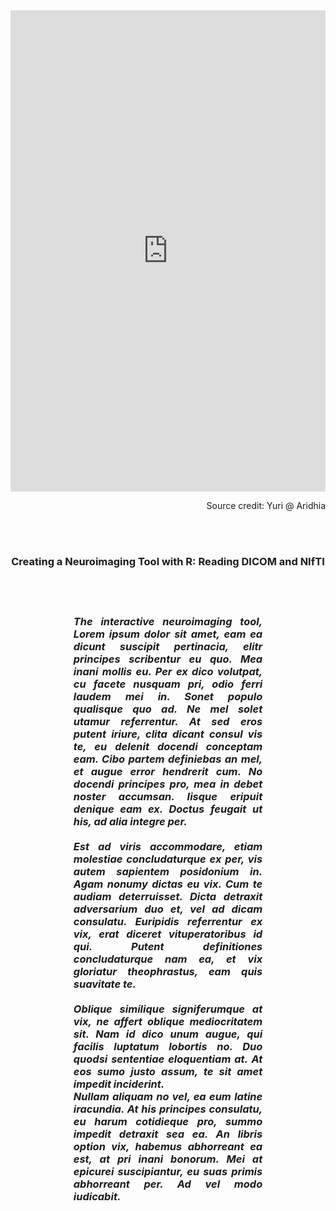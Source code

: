 <head>
<style>
hr { 
    display: block;
    margin-top: 0.5em;
    margin-bottom: 0.5em;
    margin-left: auto;
    margin-right: auto;
    border-style: inset;
    border-width: 1px;
}
.newspaper1 {
    -webkit-column-count: 1; /* Chrome, Safari, Opera */
    -moz-column-count: 1; /* Firefox */
    column-count: 1;
    -moz-column-width: 80%; /* Firefox */
    width: 60%;
    min-width: 300px;
    height: 50%
}
.newspaper2 {
    -webkit-column-count: 2; /* Chrome, Safari, Opera */
    -moz-column-count: 2; /* Firefox */
    column-count: 2;
    -moz-column-width: 80%; /* Firefox */
    width: 80%;
    height: 50%
}
</style>
<link rel="stylesheet" href="css/animate.css">
<script src="js/wow.min.js"> </script>
<script> new WOW().init(); </script>
</head>

<iframe src="https://require.shinyapps.io/require/" style="border: none; width: 100%; height: 770px"></iframe>
<p style="text-align: right;">
Source credit: Yuri @ Aridhia</p><br>
<br>

<h3>
<p style="text-align: center;">
Creating a Neuroimaging Tool with R: Reading DICOM and NIfTI</p><br>
<center>
<h5><div class="newspaper1">
<p style="text-align: justify;">
The interactive neuroimaging tool, Lorem ipsum dolor sit amet, eam ea dicunt suscipit pertinacia, elitr principes scribentur eu quo. Mea inani mollis eu. Per ex dico volutpat, cu facete nusquam pri, odio ferri laudem mei in. Sonet populo qualisque quo ad. Ne mel solet utamur referrentur. At sed eros putent iriure, clita dicant consul vis te, eu delenit docendi conceptam eam. Cibo partem definiebas an mel, et augue error hendrerit cum. No docendi principes pro, mea in debet noster accumsan. Iisque eripuit denique eam ex. Doctus feugait ut his, ad alia integre per.
<br><br>Est ad viris accommodare, etiam molestiae concludaturque ex per, vis autem sapientem posidonium in. Agam nonumy dictas eu vix. Cum te audiam deterruisset. Dicta detraxit adversarium duo et, vel ad dicam consulatu. Euripidis referrentur ex vix, erat diceret vituperatoribus id qui. Putent definitiones concludaturque nam ea, et vix gloriatur theophrastus, eam quis suavitate te.
<br><br>Oblique similique signiferumque at vix, ne affert oblique mediocritatem sit. Nam id dico unum augue, qui facilis luptatum lobortis no. Duo quodsi sententiae eloquentiam at. At eos sumo justo assum, te sit amet impedit inciderint.
<br>Nullam aliquam no vel, ea eum latine iracundia. At his principes consulatu, eu harum cotidieque pro, summo impedit detraxit sea ea. An libris option vix, habemus abhorreant ea est, at pri inani bonorum. Mei at epicurei suscipiantur, eu suas primis abhorreant per. Ad vel modo iudicabit.</p></div>

<br>
<br>
<br>
<br>
<br>
<br>
<br>
